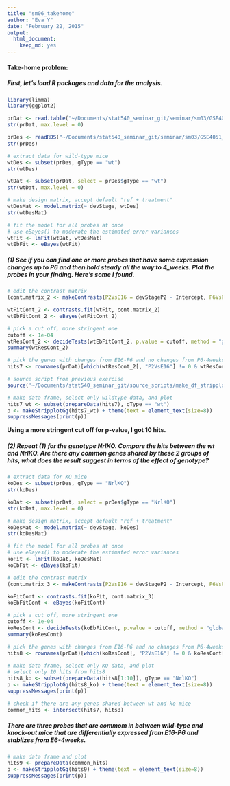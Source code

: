 ```yaml
---
title: "sm06_takehome"
author: "Eva Y"
date: "February 22, 2015"
output:
  html_document:
    keep_md: yes
---
```


#### Take-home problem: 

##### First, let's load R packages and data for the analysis. 
```r
library(limma)
library(ggplot2)

prDat <- read.table("~/Documents/stat540_seminar_git/seminar/sm03/GSE4051_data.tsv")
str(prDat, max.level = 0)

prDes <- readRDS("~/Documents/stat540_seminar_git/seminar/sm03/GSE4051_design.rds")
str(prDes)

# extract data for wild-type mice
wtDes <- subset(prDes, gType == "wt")
str(wtDes)

wtDat <- subset(prDat, select = prDes$gType == "wt")
str(wtDat, max.level = 0)

# make design matrix, accept default "ref + treatment"
wtDesMat <- model.matrix(~ devStage, wtDes)
str(wtDesMat)

# fit the model for all probes at once
# use eBayes() to moderate the estimated error variances
wtFit <- lmFit(wtDat, wtDesMat)
wtEbFit <- eBayes(wtFit)
```

##### (1) See if you can find one or more probes that have some expression changes up to P6 and then hold steady all the way to 4_weeks. Plot the probes in your finding. Here’s some I found.
```r
# edit the contrast matrix 
(cont.matrix_2 <- makeContrasts(P2VsE16 = devStageP2 - Intercept, P6VsP2 = devStageP6 - devStageP2, P10VsP6 = devStageP10 - devStageP6, fourweeksVsP10 = devStage4_weeks - devStageP10, levels = wtDesMat))

wtFitCont_2 <- contrasts.fit(wtFit, cont.matrix_2)
wtEbFitCont_2 <- eBayes(wtFitCont_2)

# pick a cut off, more stringent one
cutoff <- 1e-04
wtResCont_2 <- decideTests(wtEbFitCont_2, p.value = cutoff, method = "global")
summary(wtResCont_2) 

# pick the genes with changes from E16-P6 and no changes from P6-4weeks based on the 'more' stringent cut off
hits7 <- rownames(prDat)[which(wtResCont_2[, "P2VsE16"] != 0 & wtResCont_2[, "P6VsP2"] != 0 & wtResCont_2[, "P10VsP6"] == 0 & wtResCont_2[, "fourweeksVsP10"] == 0)]

# source script from previous exercise
source('~/Documents/stat540_seminar_git/source_scripts/make_df_stripplots.R', echo=TRUE)

# make data frame, select only wildtype data, and plot 
hits7_wt <- subset(prepareData(hits7), gType == "wt")
p <- makeStripplotGg(hits7_wt) + theme(text = element_text(size=8))
suppressMessages(print(p))
```

**Using a more stringent cut off for p-value, I got 10 hits.**

##### (2) Repeat (1) for the genotype NrlKO. Compare the hits between the wt and NrlKO. Are there any common genes shared by these 2 groups of hits, what does the result suggest in terms of the effect of genotype?
```r
# extract data for KO mice
koDes <- subset(prDes, gType == "NrlKO")
str(koDes)

koDat <- subset(prDat, select = prDes$gType == "NrlKO")
str(koDat, max.level = 0)

# make design matrix, accept default "ref + treatment"
koDesMat <- model.matrix(~ devStage, koDes)
str(koDesMat)

# fit the model for all probes at once
# use eBayes() to moderate the estimated error variances
koFit <- lmFit(koDat, koDesMat)
koEbFit <- eBayes(koFit)

# edit the contrast matrix 
(cont.matrix_3 <- makeContrasts(P2VsE16 = devStageP2 - Intercept, P6VsP2 = devStageP6 - devStageP2, P10VsP6 = devStageP10 - devStageP6, fourweeksVsP10 = devStage4_weeks - devStageP10, levels = koDesMat))

koFitCont <- contrasts.fit(koFit, cont.matrix_3)
koEbFitCont <- eBayes(koFitCont)

# pick a cut off, more stringent one
cutoff <- 1e-04
koResCont <- decideTests(koEbFitCont, p.value = cutoff, method = "global")
summary(koResCont) 

# pick the genes with changes from E16-P6 and no changes from P6-4weeks based on the 'more' stringent cut off
hits8 <- rownames(prDat)[which(koResCont[, "P2VsE16"] != 0 & koResCont[, "P6VsP2"] != 0 & koResCont[, "P10VsP6"] == 0 & koResCont[, "fourweeksVsP10"] == 0)]

# make data frame, select only KO data, and plot 
# select only 10 hits from hits8
hits8_ko <- subset(prepareData(hits8[1:10]), gType == "NrlKO")
p <- makeStripplotGg(hits8_ko) + theme(text = element_text(size=8))
suppressMessages(print(p))

# check if there are any genes shared between wt and ko mice 
common_hits <- intersect(hits7, hits8)
```

##### There are three probes that are commom in between wild-type and knock-out mice that are differentially expressed from E16-P6 and stablizes from E6-4weeks.
```r
# make data frame and plot 
hits9 <- prepareData(common_hits)
p <- makeStripplotGg(hits9) + theme(text = element_text(size=8))
suppressMessages(print(p))
```

